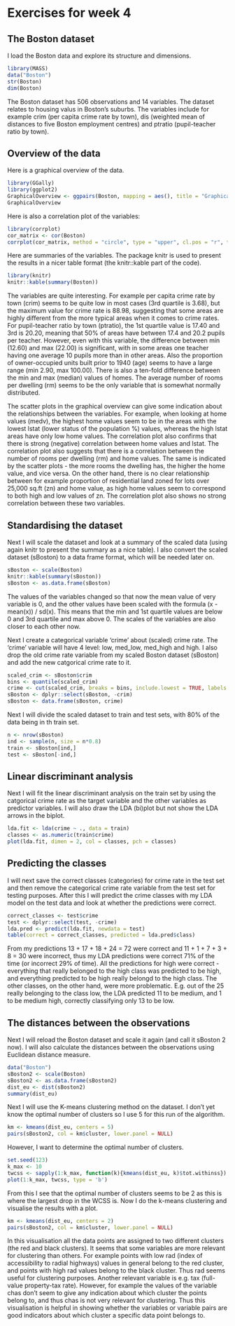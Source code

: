 # Exercises for week 4

## The Boston dataset

I load the Boston data and explore its structure and dimensions.
```r
library(MASS)
data("Boston")
str(Boston)
dim(Boston)
```

The Boston dataset has 506 observations and 14 variables. The dataset relates to housing valus in Boston's suburbs. The variables include for example crim (per capita crime rate by town), dis (weighted mean of distances to five Boston employment centres) and ptratio (pupil-teacher ratio by town).

## Overview of the data

Here is a graphical overview of the data.
``` r
library(GGally)
library(ggplot2)
GraphicalOverview <- ggpairs(Boston, mapping = aes(), title = "Graphical Overview", lower = list(combo = wrap("facethist", bins = 20)))
GraphicalOverview
```

Here is also a correlation plot of the variables:
``` r
library(corrplot)
cor_matrix <- cor(Boston)
corrplot(cor_matrix, method = "circle", type = "upper", cl.pos = "r", tl.pos = "d")
```


Here are summaries of the variables. The package knitr is used to present the results in a nicer table format (the knitr::kable part of the code).
``` r
library(knitr)
knitr::kable(summary(Boston))
```

The variables are quite interesting. For example per capita crime rate by town (crim) seems to be quite low in most cases (3rd quartile is 3.68), but the maximum value for crime rate is 88.98, suggesting that some areas are highly different from the more typical areas when it comes to crime rates.  For pupil-teacher ratio by town (ptratio), the 1st quartile value is 17.40 and 3rd is 20.20, meaning that 50% of areas have between 17.4 and 20.2 pupils per teacher. However, even with this variable, the difference between min (12.60) and max (22.00) is significant, with in some areas one teacher having one average 10 pupils more than in other areas. Also the proportion of owner-occupied units built prior to 1940 (age) seems to have a large range (min 2.90, max 100.00). There is also a ten-fold difference between the min and max (median) values of homes. The average number of rooms per dwelling (rm) seems to be the only variable that is somewhat normally distributed.

The scatter plots in the graphical overview can give some indication about the relationships between the variables. For example, when looking at home values (medv), the highest home values seem to be in the areas with the lowest lstat (lower status of the population %) values, whereas the high lstat areas have only low home values. The correlation plot also confirms that there is strong (negative) correlation between home values and lstat. The correlation plot also suggests that there is a correlation between the number of rooms per dwelling (rm) and home values. The same is indicated by the scatter plots - the more rooms the dwelling has, the higher the home value, and vice versa. On the other hand, there is no clear relationship between for example proportion of residential land zoned for lots over 25,000 sq.ft (zn) and home value, as high home values seem to correspond to both high and low values of zn. The correlation plot also shows no strong correlation between these two variables.

## Standardising the dataset

Next I will scale the dataset and look at a summary of the scaled data (using again knitr to present the summary as a nice table). I also convert the scaled dataset (sBoston) to a data frame format, which will be needed later on.
```r
sBoston <- scale(Boston)
knitr::kable(summary(sBoston))
sBoston <- as.data.frame(sBoston)
```

The values of the variables changed so that now the mean value of very variable is 0, and the other values have been scaled with the formula (x - mean(x)) / sd(x). This means that the min and 1st quartile values are below 0 and 3rd quartile and max above 0. The scales of the variables are also closer to each other now.

Next I create a categorical variable 'crime' about (scaled) crime rate. The 'crime' variable will have 4 level: low, med_low, med_high and high. I also drop the old crime rate variable from my scaled Boston dataset (sBoston) and add the new catgorical crime rate to it.
```r
scaled_crim <- sBoston$crim
bins <- quantile(scaled_crim)
crime <- cut(scaled_crim, breaks = bins, include.lowest = TRUE, labels = c("low", "med_low", "med_high", "high"))
sBoston <- dplyr::select(sBoston, -crim)
sBoston <- data.frame(sBoston, crime)
```

Next I will divide the scaled dataset to train and test sets, with 80% of the data being in th train set.
```r
n <- nrow(sBoston)
ind <- sample(n, size = n*0.8)
train <- sBoston[ind,]
test <- sBoston[-ind,]
```

## Linear discriminant analysis

Next I will fit the linear discriminant analysis on the train set by using the catgorical crime rate as the target variable and the other variables as predictor variables. I will also draw the LDA (bi)plot but not show the LDA arrows in the biplot.
```r
lda.fit <- lda(crime ~ ., data = train)
classes <- as.numeric(train$crime)
plot(lda.fit, dimen = 2, col = classes, pch = classes)
```

## Predicting the classes

I will next save the correct classes (categories) for crime rate in the test set and then remove the categorical crime rate variable from the test set for testing purposes. After this I will predict the crime classes with my LDA model on the test data and look at whether the predictions were correct. 
```r
correct_classes <- test$crime
test <- dplyr::select(test, -crime)
lda.pred <- predict(lda.fit, newdata = test)
table(correct = correct_classes, predicted = lda.pred$class)
```

From my predictions 13 + 17 + 18 + 24 = 72 were correct and 11 + 1 + 7 + 3 + 8 = 30 were incorrect, thus my LDA predictions were correct 71% of the time (or incorrect 29% of time). All the predictions for high were correct - everything that really belonged to the high class was predicted to be high, and everything predicted to be high really belongd to the high class. The other classes, on the other hand, were more problematic. E.g. out of the 25 really belonging to the class low, the LDA predicted 11 to be medium, and 1 to be medium high, correctly classifying only 13 to be low.

## The distances between the observations

Next I will reload the Boston dataset and scale it again (and call it sBoston 2 now). I will also calculate the distances between the observations using Euclidean distance measure.
```r
data("Boston")
sBoston2 <- scale(Boston)
sBoston2 <- as.data.frame(sBoston2)
dist_eu <- dist(sBoston2)
summary(dist_eu)
```

Next I will use the K-means clustering method on the dataset. I don't yet know the optimal number of clusters so I use 5 for this run of the algorithm.
```r
km <- kmeans(dist_eu, centers = 5)
pairs(sBoston2, col = km$cluster, lower.panel = NULL)
```

However, I want to determine the optimal number of clusters.
```r
set.seed(123)
k_max <- 10
twcss <- sapply(1:k_max, function(k){kmeans(dist_eu, k)$tot.withinss})
plot(1:k_max, twcss, type = 'b')
```

From this I see that the optimal number of clusters seems to be 2 as this is where the largest drop in the WCSS is. Now I do the k-means clustering and visualise the results with a plot.
```r
km <- kmeans(dist_eu, centers = 2)
pairs(sBoston2, col = km$cluster, lower.panel = NULL)
```

In this visualisation all the data points are assigned to two different clusters (the red and black clusters). It seems that some variables are more relevant for clustering than others. For example points with low rad (index of accessibility to radial highways) values in general belong to the red cluster, and points with high rad values belong to the black cluster. Thus rad seems useful for clustering purposes. Another relevant variable is e.g. tax (full-value property-tax rate). However, for example the values of the variable chas don't seem to give any indication about which cluster the points belong to, and thus chas is not very relevant for clustering. Thus this visualisation is helpful in showing whether the variables or variable pairs are good indicators about which cluster a specific data point belongs to.